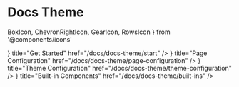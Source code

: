 # Docs Theme

  BoxIcon,
  ChevronRightIcon,
  GearIcon,
  RowsIcon
} from '@components/icons'

<Cards>
  <Card
    icon={<ChevronRightIcon />}
    title="Get Started"
    href="/docs/docs-theme/start"
  />
  <Card
    icon={<RowsIcon />}
    title="Page Configuration"
    href="/docs/docs-theme/page-configuration"
  />
  <Card
    icon={<GearIcon />}
    title="Theme Configuration"
    href="/docs/docs-theme/theme-configuration"
  />
  <Card
    icon={<BoxIcon />}
    title="Built-in Components"
    href="/docs/docs-theme/built-ins"
  />
</Cards>
